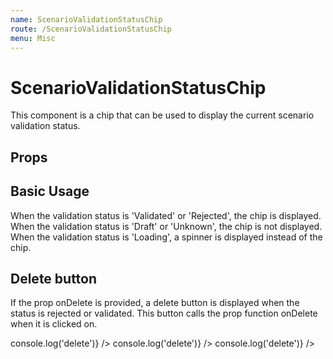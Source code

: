 ```yaml
---
name: ScenarioValidationStatusChip
route: /ScenarioValidationStatusChip
menu: Misc
---
```



# ScenarioValidationStatusChip

This component is a chip that can be used to display the current scenario validation status.

## Props

<Props of={ScenarioValidationStatusChip} />

## Basic Usage

When the validation status is 'Validated' or 'Rejected', the chip is displayed.
When the validation status is 'Draft' or 'Unknown', the chip is not displayed.
When the validation status is 'Loading', a spinner is displayed instead of the chip.

<Playground>
  <ScenarioValidationStatusChip status="Unknown" />
  <ScenarioValidationStatusChip status="Draft" />
  <ScenarioValidationStatusChip status="Loading" />
  <ScenarioValidationStatusChip status="Validated" />
  <ScenarioValidationStatusChip status="Rejected" />
</Playground>

## Delete button

If the prop onDelete is provided, a delete button is displayed when the status is rejected or validated. This button
calls the prop function onDelete when it is clicked on.

<Playground>
  <ScenarioValidationStatusChip status="Draft" onDelete={() => console.log('delete')} />
  <ScenarioValidationStatusChip status="Validated" onDelete={() => console.log('delete')} />
  <ScenarioValidationStatusChip status="Rejected" onDelete={() => console.log('delete')} />
</Playground>
